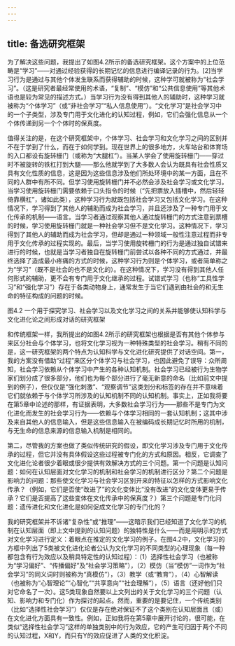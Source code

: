 ```yaml
---
---
---
```

title: 备选研究框架
---




为了解决这些问题，我提出了如图4.2所示的备选研究框架。这个方案中的上位范畴是“学习”——对通过经验获得的长期记忆的信息进行编译记录的行为。[2]当学习行为是通过与其他个体发生联系而获得辅助的时候，这种学可就被称为“社会学习”。（这是研究者最经常使用的术语，“复制”、“模仿”和“公共信息使用”等其他术语也是较为常见的描述方式。）当学习行为没有得到其他人的辅助时，这种学习就被称为“个体学习”（或“非社会学习”“私人信息使用”）。“文化学习”是社会学习中的一个子类型，涉及专门用于文化进化的认知过程，例如，它们会强化信息从一个个体传递到另一个个体时的保真度。

值得关注的是，在这个研究框架中，个体学习、社会学习和文化学习之间的区别并不在于学到了什么，而在于如何学到。现在世界上的很多地方，火车站台和体育场的入口都设有旋转栅门（或称为“大腿杠”）。当某人学会了使用旋转栅门——穿过时不被旋转的铁杠打到大腿——那么他就学到了大多数人会认为既具有社会性质又具有文化性质的信息，这是因为这些信息涉及他们所处环境中的某一方面，且在不同的人群中有所不同。但学习使用旋转栅门并不必然会涉及社会学习或文化学习。当学习使用旋转栅门需要依赖于口头指令的时候（“先把票放入插槽中，然后轻轻倚靠横杠”，诸如此类），这种学习行为就既包括社会学习又包括文化学习。在这种情况下，学习得到了其他人的辅助而成为社会学习，并且还涉及了一种专门用于文化传承的机制——语言。当学习者通过观察其他人通过旋转栅门的方式注意到票槽的时候，学习使用旋转栅门就是一种社会学习但不是文化学习。这种情况下，学习得到了其他人的辅助而成为社会学习，但却是通过一种领域一般性注意过程而非专用于文化传承的过程实现的。最后，当学习使用旋转栅门的行为是通过独自试错来进行的时候，也就是当学习者独自在旋转栅门前尝试以各种不同的方式通过，并最终选择了造成最小疼痛的方式的时候，这种学习行为则是个体学习，或者简单称之为“学习”（既不是社会的也不是文化的）。在这种情况下，学习没有得到其他人任何形式的辅助，更不会有专门用于文化继承的过程。试错式学习（也称“工具性学习”和“强化学习”）存在于各类动物身上，通常发生于当它们遇到由社会的和无生命的特征构成的问题的时候。

图4.2 一个用于探究学习、社会学习以及文化学习之间的关系并能够使认知科学与文化进化论之间形成对话的研究框架



和传统框架一样，我所提出的如图4.2所示的研究框架也根据是否有其他个体参与来区分社会与个体学习，也将文化学习视为一种特殊类型的社会学习。稍有不同的是，这一研究框架的两个特点为认知科学与文化进化研究提供了对话空间。第一，我的方案没有借助“过程”来区分个体学习与社会学习，也因此避免了误导：众所周知，社会学习依赖从个体学习中产生的各种认知机制。社会学习已经被行为生物学家们划分成了很多部分，他们也为每个部分进行了毫无新意的命名（比如前文中提到的例子），但仅仅是“强化刺激”、“观察调节”这类划分和标签的存在并不意味着它们就依赖于与个体学习所涉及的认知机制不同的认知机制。事实上，正如我将要在第5章中论述的那样，有证据表明，大多数社会学习行为——那些不是专门为文化进化而发生的社会学习行为——依赖与个体学习相同的一套认知机制；这其中涉及来自其他人的信息输入，但是这些信息输入在被编码成长期记忆时所用的机制，与无生命的信息来源的信息输入机制是相同的。

第二，尽管我的方案也做了类似传统研究的假设，即文化学习涉及专门用于文化传承的过程，但它并没有具体假设这些过程被专门化的方式和原因。相反，它调查了文化进化论者很少着眼或很少提供有效解决方式的三个问题。第一个问题是认知问题：如何在认知层面对文化学习的机制和社会学习的机制进行区分？第二个问题是影响力的问题：那些使文化学习与社会学习区别开来的特征以怎样的方式影响文化传承？（例如，它们是否使“改进了”的文化变体比“没有改进”的文化变体更易于传承？它们是否提高了这些变体在文化传承中的保真度？）第三个问题是专门化问题：遗传进化和文化进化是如何促成文化学习的专门化的？

我的研究框架并不诉诸“复杂性”或“推理”——这暗示我们已经知道了文化学习的机制在认知层面（即上文中提到的认知问题）的独特性是什么——而是用明示的方式对文化学习进行定义：着眼点在推定的文化学习的例子。在图4.2中，文化学习的方框中列出了5类被文化进化论者公认为文化学习的不同类型的心理现象（每一种都包含有行为效应以及稍具特定性的认知过程）：（1）选择性社会学习（也被称为“学习偏好”、“传播偏好”及“社会学习策略”），（2）模仿（当“模仿”一词作为“社会学习”的同义词时则被称为“真模仿”），（3）教学（或“教育”），（4）心智解读（也被称为“心智理论”“心智化”“共享意向”“社会理解”），（5）语言（还好他们只对它命名了一次）。这5类现象自然要以上文列出的关于文化学习的三个问题（认知、影响力和专门化）作为探讨的起点。然而，重要的是要记住，一个传统类别（比如“选择性社会学习”）仅仅是存在绝对保证不了这个类别在认知层面且（或）在文化进化方面具有一致性。例如，正如我将在第5章中展开讨论的，很可能，在类似“选择性社会学习”这样的单独类别中的行为效应，它的产生可归因于两个不同的认知过程，X和Y，而只有Y的效应促进了人类的文化积淀。